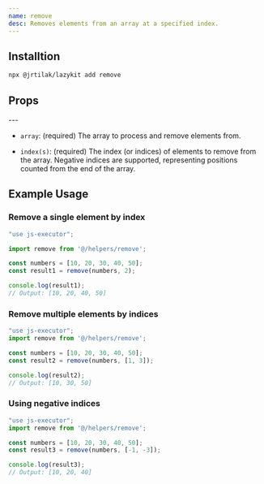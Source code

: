 ```yaml
---
name: remove
desc: Removes elements from an array at a specified index.
---
```


<CodePreview methodName="remove"/>

## Installtion

```bash
npx @jrtilak/lazykit add remove
```

## Props
<PropsTable methodName="remove"/>
---

- `array`: (required) The array to process and remove elements from.

- `index(s)`: (required) The index (or indices) of elements to remove from the array. Negative indices are supported, representing positions counted from the end of the array.

## Example Usage

### Remove a single element by index
```javascript
"use js-executor";

import remove from '@/helpers/remove';

const numbers = [10, 20, 30, 40, 50];
const result1 = remove(numbers, 2);

console.log(result1); 
// Output: [10, 20, 40, 50]
```

### Remove multiple elements by indices
```javascript
"use js-executor";
import remove from '@/helpers/remove';

const numbers = [10, 20, 30, 40, 50];
const result2 = remove(numbers, [1, 3]);

console.log(result2); 
// Output: [10, 30, 50]
```
### Using negative indices
```javascript
"use js-executor";
import remove from '@/helpers/remove';

const numbers = [10, 20, 30, 40, 50];
const result3 = remove(numbers, [-1, -3]);

console.log(result3); 
// Output: [10, 20, 40]
```
